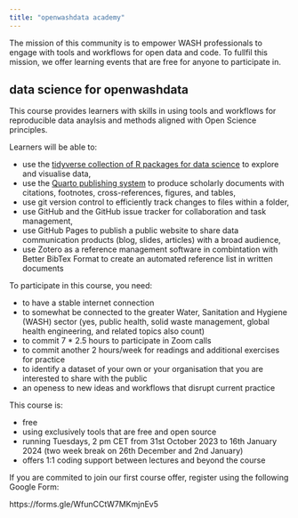 ```yaml
---
title: "openwashdata academy"
---
```


The mission of this community is to empower WASH professionals to engage with tools and workflows for open data and code. To fullfil this mission, we offer learning events that are free for anyone to participate in.

## data science for openwashdata

This course provides learners with skills in using tools and workflows for reproducible data anaylsis and methods aligned with Open Science principles.

Learners will be able to:

- use the [tidyverse collection of R packages for data science](https://www.tidyverse.org/) to explore and visualise data,
- use the [Quarto publishing system](https://quarto.org/) to produce scholarly documents with citations, footnotes, cross-references, figures, and tables,
- use git version control to efficiently track changes to files within a folder, 
- use GitHub and the GitHub issue tracker for collaboration and task management, 
- use GitHub Pages to publish a public website to share data communication products (blog, slides, articles) with a broad audience,
- use Zotero as a reference management software in combintation with Better BibTex Format to create an automated reference list in written documents

To participate in this course, you need:

- to have a stable internet connection
- to somewhat be connected to the greater Water, Sanitation and Hygiene (WASH) sector (yes, public health, solid waste management, global health engineering, and related topics also count)
- to commit 7 * 2.5 hours to participate in Zoom calls
- to commit another 2 hours/week for readings and additional exercises for practice
- to identify a dataset of your own or your organisation that you are interested to share with the public
- an openess to new ideas and workflows that disrupt current practice

This course is:

- free
- using exclusively tools that are free and open source
- running Tuesdays, 2 pm CET from 31st October 2023 to 16th January 2024 (two week break on 26th December and 2nd January)
- offers 1:1 coding support between lectures and beyond the course

If you are commited to join our first course offer, register using the following Google Form:

https://forms.gle/WfunCCtW7MKmjnEv5
